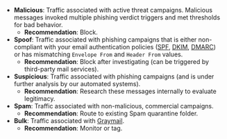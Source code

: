 - **Malicious**: Traffic associated with active threat campaigns. Malicious messages invoked multiple phishing verdict triggers and met thresholds for bad behavior.
    - **Recommendation**: Block.
- **Spoof**: Traffic associated with phishing campaigns that is either non-compliant with your email authentication policies ([SPF](https://www.cloudflare.com/en-gb/learning/dns/dns-records/dns-spf-record/), [DKIM](https://www.cloudflare.com/en-gb/learning/dns/dns-records/dns-dkim-record/), [DMARC](https://www.cloudflare.com/en-gb/learning/dns/dns-records/dns-dmarc-record/)) or has mismatching `Envelope From` and `Header From` values.
    - **Recommendation**: Block after investigating (can be triggered by third-party mail services).
- **Suspicious**: Traffic associated with phishing campaigns (and is under further analysis by our automated systems).
    - **Recommendation**: Research these messages internally to evaluate legitimacy.
- **Spam**: Traffic associated with non-malicious, commercial campaigns.
    - **Recommendation**: Route to existing Spam quarantine folder.
- **Bulk**: Traffic associated with [Graymail](https://en.wikipedia.org/wiki/Graymail_%28email%29).
    - **Recommendation**: Monitor or tag.